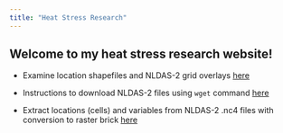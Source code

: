 ```yaml
---
title: "Heat Stress Research"
---
```


  
## Welcome to my heat stress research website!  


- Examine location shapefiles and NLDAS-2 grid overlays [here](analysis/shapefiles.html)  

- Instructions to download NLDAS-2 files using `wget` command [here](analysis/nldas_wget.html)  

- Extract locations (cells) and variables from NLDAS-2 .nc4 files with conversion to raster brick [here](analysis/extract_cells.html)  


